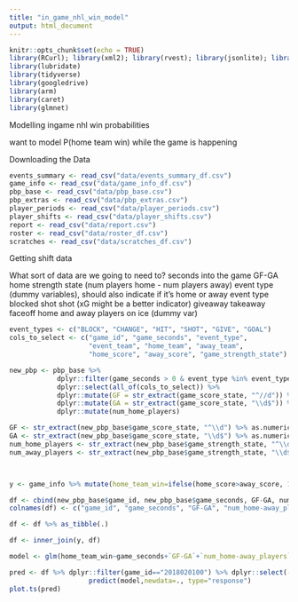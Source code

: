 ---
title: "in_game_nhl_win_model"
output: html_document
---

```{r setup, include=FALSE}
knitr::opts_chunk$set(echo = TRUE)
library(RCurl); library(xml2); library(rvest); library(jsonlite); library(foreach)
library(lubridate)
library(tidyverse)
library(googledrive)
library(arm)
library(caret)
library(glmnet)
```


Modelling ingame nhl win probabilities

want to model P(home team win) while the game is happening

Downloading the Data
```{r message=FALSE}
events_summary <- read_csv("data/events_summary_df.csv")
game_info <- read_csv("data/game_info_df.csv")
pbp_base <- read_csv("data/pbp_base.csv")
pbp_extras <- read_csv("data/pbp_extras.csv")
player_periods <- read_csv("data/player_periods.csv")
player_shifts <- read_csv("data/player_shifts.csv")
report <- read_csv("data/report.csv")
roster <- read_csv("data/roster_df.csv")
scratches <- read_csv("data/scratches_df.csv")
```

Getting shift data

What sort of data are we going to need to?
  seconds into the game
  GF-GA
  home strength state (num players home - num players away)
  event type (dummy variables), should also indicate if it's home or away event type
    blocked shot
    shot (xG might be a better indicator)
    giveaway
    takeaway
    faceoff
  home and away players on ice (dummy var)
  
  
```{r}
event_types <- c("BLOCK", "CHANGE", "HIT", "SHOT", "GIVE", "GOAL")
cols_to_select <- c("game_id", "game_seconds", "event_type",
                    "event_team", "home_team", "away_team",
                    "home_score", "away_score", "game_strength_state")

new_pbp <- pbp_base %>% 
            dplyr::filter(game_seconds > 0 & event_type %in% event_types) %>% 
            dplyr::select(all_of(cols_to_select)) %>%
            dplyr::mutate(GF = str_extract(game_score_state, "^//d")) %>%
            dplyr::mutate(GA = str_extract(game_score_state, "\\d$")) %>%
            dplyr::mutate(num_home_players)

GF <- str_extract(new_pbp_base$game_score_state, "^\\d") %>% as.numeric
GA <- str_extract(new_pbp_base$game_score_state, "\\d$") %>% as.numeric
num_home_players <- str_extract(new_pbp_base$game_strength_state, "^\\d") %>% as.numeric
num_away_players <- str_extract(new_pbp_base$game_strength_state, "\\d$") %>% as.numeric



y <- game_info %>% mutate(home_team_win=ifelse(home_score>away_score, 1, 0)) %>% dplyr::select(game_id, home_team_win)

df <- cbind(new_pbp_base$game_id, new_pbp_base$game_seconds, GF-GA, num_home_players - num_away_players)
colnames(df) <- c("game_id", "game_seconds", "GF-GA", "num_home-away_players")

df <- df %>% as_tibble(.)

```

```{r}
df <- inner_join(y, df)

model <- glm(home_team_win~game_seconds+`GF-GA`+`num_home-away_players`, data=df, family="binomial")

pred <- df %>% dplyr::filter(game_id=="2018020100") %>% dplyr::select(-c(game_id, home_team_win)) %>% 
                    predict(model,newdata=., type="response")
plot.ts(pred)
```

